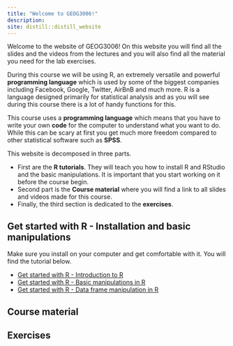 ```yaml
---
title: "Welcome to GEOG3006!"
description:
site: distill::distill_website
---
```


Welcome to the website of GEOG3006! On this website you will find all the slides and the videos from the lectures and you will also find all the material you need for the lab exercises.

During this course we will be using R, an extremely versatile and powerful **programming language** which is used by some of the biggest companies including Facebook, Google, Twitter, AirBnB and much more. R is a language designed primarily for statistical analysis and as you will see during this course there is a lot of handy functions for this. 

This course uses a **programming language** which means that you have to write your own **code** for the computer to understand what you want to do. While this can be scary at first you get much more freedom compared to other statistical software such as **SPSS**.

This website is decomposed in three parts.

- First are the **R tutorials**. They will teach you how to install R and RStudio and the basic manipulations. It is important that you start working on it before the course begin.
- Second part is the **Course material** where you will find a link to all slides and videos made for this course.
- Finally, the third section is dedicated to the **exercises**.

## Get started with R - Installation and basic manipulations

Make sure you install on your computer and get comfortable with it. You will find the tutorial below.

- [Get started with R - Introduction to R](IntroR.html)
- [Get started with R - Basic manipulations in R](BasicR.html)
- [Get started with R - Data frame manipulation in R](DFmanip.html)

## Course material


## Exercises